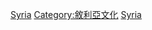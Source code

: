 {{Commons cat|Sports in Syria}}

[[Category:亞洲各國體育|Syria]]
[[Category:敘利亞文化|Category:敘利亞文化]]
[[Category:阿拉伯世界體育|Syria]]